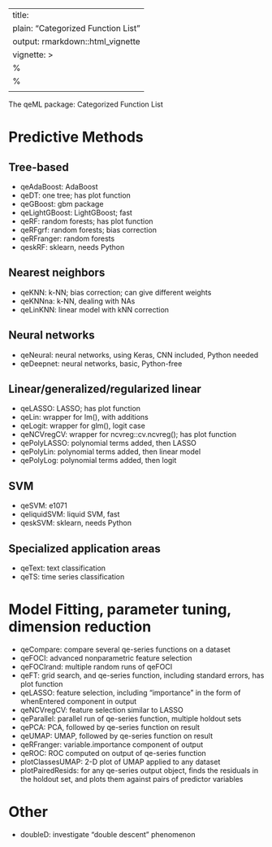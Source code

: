 
---
title: 
   plain: "Categorized Function List"
output: rmarkdown::html_vignette
vignette: >
  %\VignetteIndexEntry{Categorized Function List}
  %\VignetteEngine{knitr::rmarkdown}
  \usepackage[utf8]{inputenc}
---

The qeML package:  Categorized Function List

# Predictive Methods

## Tree-based

* qeAdaBoost: AdaBoost
* qeDT: one tree; has plot function
* qeGBoost: gbm package
* qeLightGBoost: LightGBoost; fast
* qeRF: random forests; has plot function
* qeRFgrf: random forests; bias correction
* qeRFranger: random forests
* qeskRF: sklearn, needs Python

## Nearest neighbors

* qeKNN: k-NN; bias correction; can give different weights
* qeKNNna: k-NN, dealing with NAs
* qeLinKNN: linear model with kNN correction

## Neural networks

* qeNeural: neural networks, using Keras, CNN included, Python needed
* qeDeepnet: neural networks, basic, Python-free

## Linear/generalized/regularized linear

* qeLASSO: LASSO; has plot function
* qeLin: wrapper for lm(), with additions
* qeLogit: wrapper for glm(), logit case
* qeNCVregCV: wrapper for ncvreg::cv.ncvreg(); has plot function
* qePolyLASSO: polynomial terms added, then LASSO
* qePolyLin: polynomial terms added, then linear model
* qePolyLog: polynomial terms added, then logit

## SVM

* qeSVM: e1071
* qeliquidSVM: liquid SVM, fast
* qeskSVM: sklearn, needs Python

## Specialized application areas 

* qeText: text classification
* qeTS: time series classification

# Model Fitting, parameter tuning, dimension reduction

* qeCompare: compare several qe-series functions on a dataset
* qeFOCI:  advanced nonparametric feature selection
* qeFOCIrand: multiple random runs of qeFOCI
* qeFT: grid search, and qe-series function, including standard errors,
   has plot function
* qeLASSO: feature selection, including "importance" in the form
   of whenEntered component in output
* qeNCVregCV: feature selection similar to LASSO
* qeParallel: parallel run of qe-series function, multiple holdout sets
* qePCA: PCA, followed by qe-series function on result
* qeUMAP: UMAP, followed by qe-series function on result
* qeRFranger: variable.importance component of output
* qeROC: ROC computed on output of qe-series function
* plotClassesUMAP: 2-D plot of UMAP applied to any dataset
* plotPairedResids: for any qe-series output object, finds the
   residuals in the holdout set, and plots them against pairs
   of predictor variables

# Other

* doubleD: investigate "double descent" phenomenon
